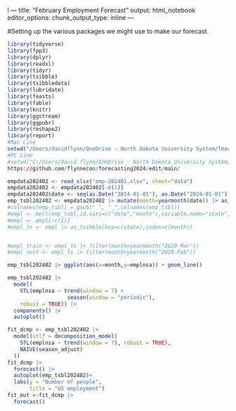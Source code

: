 l ---
title: "February Employment Forecast"
output: html_notebook
editor_options: 
  chunk_output_type: inline
---



#Setting up the various packages we might use to make our forecast. 
```r
library(tidyverse)
library(fpp3)
library(dplyr)
library(readxl)
library(tidyr)
library(tsibble)
library(tsibbledata)
library(lubridate)
library(feasts)
library(fable)
library(knitr)
library(ggstream)
library(ggpubr)
library(reshape2)
library(report)
#Mac Line
setwd("/Users/davidflynn/OneDrive - North Dakota University System/Teaching/Econ 411/Spring 2024/")
#PC Line
#setwd("C:/Users/david.flynn/OneDrive - North Dakota University System/Institute/labor/")
https://github.com/flynnecon/forecasting2024/edit/main/
```

```r
empdata202402 <- read_xlsx("emp-202401.xlsx", sheet="data")
empdata202402 <- empdata202402[-c(1)]
empdata202402$date <- seq(as.Date("2014-01-01"), as.Date("2024-01-01"), by="1 month")
emp_tsbl202402 <- empdata202402 |> mutate(month=yearmonth(date)) |> as_tsibble(index=month)
#colnames(emp_tsbl) = gsub(" ", "_",colnames(emp_tsbl))
#empl <- melt(emp_tsbl,id.vars=c("date","month"),variable.name="state",value.name="empl")
#empl <- empl[-c(1)]
#empl_ts <- empl |> as_tsibble(key=c(state),index=c(month))


#empl_train <- empl_ts |> filter(month<yearmonth("2020 Mar"))
#empl_test <- empl_ts |> filter(month>yearmonth("2020 Feb"))
```

```r
emp_tsbl202402 |> ggplot(aes(x=month,y=emplnsa)) + geom_line()
```
```r
emp_tsbl202402 |>
  model(
    STL(emplnsa ~ trend(window = 7) +
                   season(window = "periodic"),
    robust = TRUE)) |>
  components() |>
  autoplot()
```



```r
fit_dcmp <- emp_tsbl202402 |>
  model(stlf = decomposition_model(
    STL(emplnsa ~ trend(window = 7), robust = TRUE),
    NAIVE(season_adjust)
  ))
fit_dcmp |>
  forecast() |>
  autoplot(emp_tsbl202402)+
  labs(y = "Number of people",
       title = "US employment")
fit_out <-fit_dcmp |>
  forecast()
```
